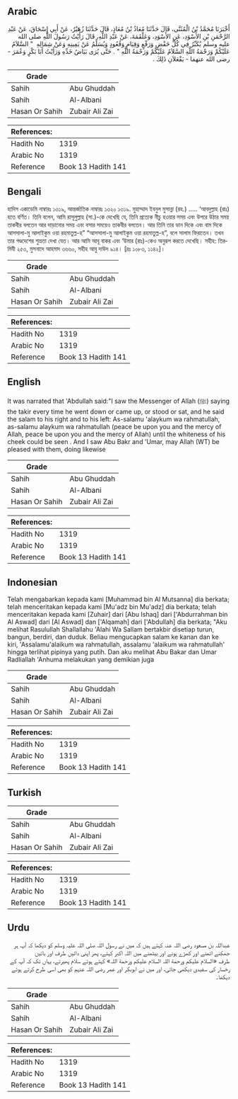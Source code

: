 ## Arabic


<div dir="rtl" lang="ar" style={{fontSize:'larger',backgroundColor:'#f8f9fa',padding:20}}>
أَخْبَرَنَا مُحَمَّدُ بْنُ الْمُثَنَّى، قَالَ حَدَّثَنَا مُعَاذُ بْنُ مُعَاذٍ، قَالَ حَدَّثَنَا زُهَيْرٌ، عَنْ أَبِي إِسْحَاقَ، عَنْ عَبْدِ الرَّحْمَنِ بْنِ الأَسْوَدِ، عَنِ الأَسْوَدِ، وَعَلْقَمَةَ، عَنْ عَبْدِ اللَّهِ، قَالَ رَأَيْتُ رَسُولَ اللَّهِ صلى الله عليه وسلم يُكَبِّرُ فِي كُلِّ خَفْضٍ وَرَفْعٍ وَقِيَامٍ وَقُعُودٍ وَيُسَلِّمُ عَنْ يَمِينِهِ وَعَنْ شِمَالِهِ ‏ "‏ السَّلاَمُ عَلَيْكُمْ وَرَحْمَةُ اللَّهِ السَّلاَمُ عَلَيْكُمْ وَرَحْمَةُ اللَّهِ ‏"‏ ‏.‏ حَتَّى يُرَى بَيَاضُ خَدِّهِ وَرَأَيْتُ أَبَا بَكْرٍ وَعُمَرَ - رضى الله عنهما - يَفْعَلاَنِ ذَلِكَ ‏.‏
</div>
<div style={{backgroundColor:'#f8f9fa',padding:20, marginBottom: 10}}><table> <thead> <tr> <th>Grade</th> <th></th> </tr> </thead> <tbody> <tr><td>Sahih</td><td>Abu Ghuddah</td></tr><tr><td>Sahih</td><td>Al-Albani</td></tr><tr><td>Hasan Or Sahih</td><td>Zubair Ali Zai</td></tr></tbody></table><table> <thead> <tr> <th>References:</th> <th></th> </tr> </thead> <tbody><tr><td>Hadith No</td><td>1319</td></tr><tr><td>Arabic No</td><td>1319</td></tr><tr><td>Reference</td><td>Book 13 Hadith 141</td></tr></tbody></table></div>

## Bengali


<div dir="ltr" lang="bn" style={{fontSize:'larger',backgroundColor:'#f8f9fa',padding:20}}>
হাদিস একাডেমি নাম্বারঃ ১৩১৯, আন্তর্জাতিক নাম্বারঃ ১৩২০ ১৩১৯. মুহাম্মাদ ইবনুল মুসান্না (রহ.) ..... ‘আবদুল্লাহ (রাঃ) হতে বর্ণিত। তিনি বলেন, আমি রাসূলুল্লাহ (সা.)-কে দেখেছি যে, তিনি প্রত্যেক নীচু হওয়ার সময় এবং উপরে উঠার সময় তাকবীর বলতেন আর দাড়ানোর সময় এবং বসার সময়েও তাকবীর বলতেন। আর তিনি তার ডান দিকে এবং বাম দিকে আসসালা-মু আলাইকুম ওয়া রহমাতুল্ল-হ” “আসসালা-মু আলাইকুম ওয়া রহমাতুল্ল-হ”, বলে সালাম ফিরাতেন। তখন তার গণ্ডদেশের শুভ্রতা দেখা যেত। আর আমি আবূ বাকর এবং ‘উমার (রাঃ)-কেও অনুরূপ করতে দেখেছি। সহীহ: তিরমিযী ২৫৩, মুসনাদে আহমাদ ৩৬৬০, সহীহ আবু দাউদ ৯১৪। [দ্রঃ ১০৮৩, ১১৪২]।
</div>
<div style={{backgroundColor:'#f8f9fa',padding:20, marginBottom: 10}}><table> <thead> <tr> <th>Grade</th> <th></th> </tr> </thead> <tbody> <tr><td>Sahih</td><td>Abu Ghuddah</td></tr><tr><td>Sahih</td><td>Al-Albani</td></tr><tr><td>Hasan Or Sahih</td><td>Zubair Ali Zai</td></tr></tbody></table><table> <thead> <tr> <th>References:</th> <th></th> </tr> </thead> <tbody><tr><td>Hadith No</td><td>1319</td></tr><tr><td>Arabic No</td><td>1319</td></tr><tr><td>Reference</td><td>Book 13 Hadith 141</td></tr></tbody></table></div>

## English


<div dir="ltr" lang="en" style={{fontSize:'larger',backgroundColor:'#f8f9fa',padding:20}}>
It was narrated that 'Abdullah said:"I saw the Messenger of Allah (ﷺ) saying the takir every time he went down or came up, or stood or sat, and he said the salam to his right and to his left: As-salamu 'alaykum wa rahmatullah, as-salamu alaykum wa rahmatullah (peace be upon you and the mercy of Allah, peace be upon you and the mercy of Allah) until the whiteness of his cheek could be seen . And I saw Abu Bakr and 'Umar, may Allah (WT) be pleased with them, doing likewise
</div>
<div style={{backgroundColor:'#f8f9fa',padding:20, marginBottom: 10}}><table> <thead> <tr> <th>Grade</th> <th></th> </tr> </thead> <tbody> <tr><td>Sahih</td><td>Abu Ghuddah</td></tr><tr><td>Sahih</td><td>Al-Albani</td></tr><tr><td>Hasan Or Sahih</td><td>Zubair Ali Zai</td></tr></tbody></table><table> <thead> <tr> <th>References:</th> <th></th> </tr> </thead> <tbody><tr><td>Hadith No</td><td>1319</td></tr><tr><td>Arabic No</td><td>1319</td></tr><tr><td>Reference</td><td>Book 13 Hadith 141</td></tr></tbody></table></div>

## Indonesian


<div dir="ltr" lang="id" style={{fontSize:'larger',backgroundColor:'#f8f9fa',padding:20}}>
Telah mengabarkan kepada kami [Muhammad bin Al Mutsanna] dia berkata; telah menceritakan kepada kami [Mu'adz bin Mu'adz] dia berkata; telah menceritakan kepada kami [Zuhair] dari [Abu Ishaq] dari ['Abdurrahman bin Al Aswad] dari [Al Aswad] dan ['Alqamah] dari ['Abdullah] dia berkata; "Aku melihat Rasulullah Shallallahu 'Alahi Wa Sallam bertakbir disetiap turun, bangun, berdiri, dan duduk. Beliau mengucapkan salam ke kanan dan ke kiri, 'Assalamu'alaikum wa rahmatullah, assalamu 'alaikum wa rahmatullah' hingga terlihat pipinya yang putih. Dan aku melihat Abu Bakar dan Umar Radliallah 'Anhuma melakukan yang demikian juga
</div>
<div style={{backgroundColor:'#f8f9fa',padding:20, marginBottom: 10}}><table> <thead> <tr> <th>Grade</th> <th></th> </tr> </thead> <tbody> <tr><td>Sahih</td><td>Abu Ghuddah</td></tr><tr><td>Sahih</td><td>Al-Albani</td></tr><tr><td>Hasan Or Sahih</td><td>Zubair Ali Zai</td></tr></tbody></table><table> <thead> <tr> <th>References:</th> <th></th> </tr> </thead> <tbody><tr><td>Hadith No</td><td>1319</td></tr><tr><td>Arabic No</td><td>1319</td></tr><tr><td>Reference</td><td>Book 13 Hadith 141</td></tr></tbody></table></div>

## Turkish


<div dir="ltr" lang="tr" style={{fontSize:'larger',backgroundColor:'#f8f9fa',padding:20}}>

</div>
<div style={{backgroundColor:'#f8f9fa',padding:20, marginBottom: 10}}><table> <thead> <tr> <th>Grade</th> <th></th> </tr> </thead> <tbody> <tr><td>Sahih</td><td>Abu Ghuddah</td></tr><tr><td>Sahih</td><td>Al-Albani</td></tr><tr><td>Hasan Or Sahih</td><td>Zubair Ali Zai</td></tr></tbody></table><table> <thead> <tr> <th>References:</th> <th></th> </tr> </thead> <tbody><tr><td>Hadith No</td><td>1319</td></tr><tr><td>Arabic No</td><td>1319</td></tr><tr><td>Reference</td><td>Book 13 Hadith 141</td></tr></tbody></table></div>

## Urdu


<div dir="rtl" lang="ur" style={{fontSize:'larger',backgroundColor:'#f8f9fa',padding:20}}>
عبداللہ بن مسعود رضی اللہ عنہ کہتے ہیں کہ میں نے رسول اللہ صلی اللہ علیہ وسلم کو دیکھا کہ آپ ہر جھکنے اٹھنے اور کھڑے ہونے اور بیٹھنے میں اللہ اکبر کہتے، پھر اپنی دائیں طرف اور بائیں طرف «السلام عليكم ورحمة اللہ السلام عليكم ورحمة اللہ» کہتے ہوئے سلام پھیرتے، یہاں تک کہ آپ کے رخسار کی سفیدی دیکھی جاتی، اور میں نے ابوبکر اور عمر رضی اللہ عنہم کو بھی اسی طرح کرتے ہوئے دیکھا۔
</div>
<div style={{backgroundColor:'#f8f9fa',padding:20, marginBottom: 10}}><table> <thead> <tr> <th>Grade</th> <th></th> </tr> </thead> <tbody> <tr><td>Sahih</td><td>Abu Ghuddah</td></tr><tr><td>Sahih</td><td>Al-Albani</td></tr><tr><td>Hasan Or Sahih</td><td>Zubair Ali Zai</td></tr></tbody></table><table> <thead> <tr> <th>References:</th> <th></th> </tr> </thead> <tbody><tr><td>Hadith No</td><td>1319</td></tr><tr><td>Arabic No</td><td>1319</td></tr><tr><td>Reference</td><td>Book 13 Hadith 141</td></tr></tbody></table></div>